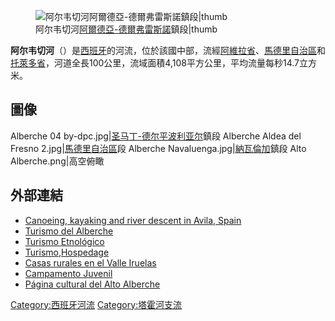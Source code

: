 [[File:Alberche_Aldea_del_Fresno.jpg|阿尔韦切河[[阿爾德亞-德爾弗雷斯諾]]鎮段|thumb]]

'''阿尔韦切河'''（{{lang-es|Río Alberche}}）是[[西班牙|西班牙]]的河流，位於該國中部，流經[[阿維拉省|阿維拉省]]、[[馬德里自治區|馬德里自治區]]和[[托萊多省|托萊多省]]，河道全長100公里，流域面積4,108平方公里，平均流量每秒14.7立方米。

==圖像==
<gallery>
Alberche 04 by-dpc.jpg|[[圣马丁-德尔平波利亚尔|圣马丁-德尔平波利亚尔]]鎮段
Alberche Aldea del Fresno 2.jpg|[[馬德里自治區|馬德里自治區]]段
Alberche Navaluenga.jpg|[[納瓦倫加|納瓦倫加]]鎮段
Alto Alberche.png|高空俯瞰
</gallery>

==外部連結==
*[https://web.archive.org/web/20110101074736/http://www.spaindreams.com/eng/turact/ta_tramp.htm Canoeing, kayaking and river descent in Avila, Spain]
* [https://web.archive.org/web/20110707120726/http://www.altoalberche.com/Turismo/alberche.htm Turismo del Alberche]
* [https://web.archive.org/web/20100927232507/http://altoalberche.es/ Turismo Etnológico]
* [http://www.ellinardelzaire.es Turismo,Hospedage]{{Wayback|url=http://www.ellinardelzaire.es/ |date=20071230073149 }}
* [http://www.valleiruelas.es Casas rurales en el Valle Iruelas] {{Wayback|url=http://www.valleiruelas.es/ |date=20200920174326 }}
* [https://web.archive.org/web/20110711002351/http://www.fincalaspavas.com/ Campamento Juvenil]
* [http://www.santamariadelburgo.com Página cultural del Alto Alberche] {{Wayback|url=http://www.santamariadelburgo.com/ |date=20161123233303 }}

{{coord|40|24|49|N|4|47|11|W|source:cawiki_region:ES_type:river|display=title}}

{{Spain-geo-stub}}
[[Category:西班牙河流|Category:西班牙河流]]
[[Category:塔霍河支流|Category:塔霍河支流]]